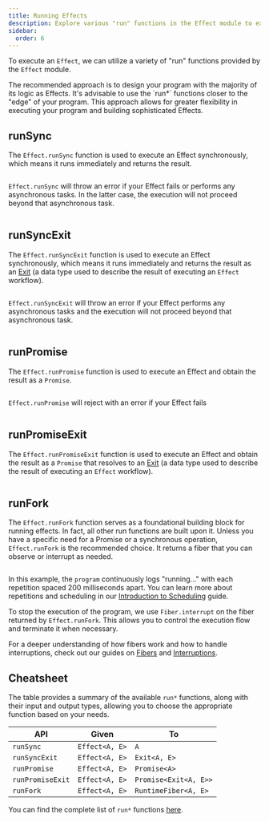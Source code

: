 ```yaml
---
title: Running Effects
description: Explore various "run" functions in the Effect module to execute effects. Learn about `runSync` for synchronous execution, `runSyncExit` for obtaining results as `Exit`, `runPromise` for executing with a Promise result, and `runPromiseExit` for Promise results with `Exit`. Understand their use cases and considerations. Check out a cheatsheet summarizing available functions for executing effects in different contexts.
sidebar:
  order: 6
---
```



To execute an `Effect`, we can utilize a variety of "run" functions provided by the `Effect` module.

<Aside type="tip">
  The recommended approach is to design your program with the majority of its
  logic as Effects. It's advisable to use the `run*` functions closer to the
  "edge" of your program. This approach allows for greater flexibility in
  executing your program and building sophisticated Effects.
</Aside>

## runSync

The `Effect.runSync` function is used to execute an Effect synchronously, which means it runs immediately and returns the result.

```ts twoslash file=<rootDir>/running-effects/runSync.ts

```

`Effect.runSync` will throw an error if your Effect fails or performs any
asynchronous tasks. In the latter case, the execution will not proceed
beyond that asynchronous task.

```ts twoslash file=<rootDir>/running-effects/runSync-caution.ts output={9}

```

## runSyncExit

The `Effect.runSyncExit` function is used to execute an Effect synchronously, which means it runs immediately and returns the result as an [Exit](/data-types/exit)
(a data type used to describe the result of executing an `Effect` workflow).

```ts twoslash file=<rootDir>/running-effects/runSyncExit.ts

```

`Effect.runSyncExit` will throw an error if your Effect performs any
asynchronous tasks and the execution will not proceed beyond that
asynchronous task.

```ts twoslash file=<rootDir>/running-effects/runSyncExit-caution.ts

```

## runPromise

The `Effect.runPromise` function is used to execute an Effect and obtain the result as a `Promise`.

```ts twoslash file=<rootDir>/running-effects/runPromise.ts

```

`Effect.runPromise` will reject with an error if your Effect fails

```ts twoslash file=<rootDir>/running-effects/runPromise-caution.ts

```

## runPromiseExit

The `Effect.runPromiseExit` function is used to execute an Effect and obtain the result as a `Promise` that resolves to an [Exit](/data-types/exit)
(a data type used to describe the result of executing an `Effect` workflow).

```ts twoslash file=<rootDir>/running-effects/runPromiseExit.ts

```

## runFork

The `Effect.runFork` function serves as a foundational building block for running effects. In fact, all other run functions are built upon it. Unless you have a specific need for a Promise or a synchronous operation, `Effect.runFork` is the recommended choice. It returns a fiber that you can observe or interrupt as needed.

```ts twoslash file=<rootDir>/running-effects/runFork.ts

```

In this example, the `program` continuously logs "running..." with each repetition spaced 200 milliseconds apart. You can learn more about repetitions and scheduling in our [Introduction to Scheduling](/scheduling/introduction) guide.

To stop the execution of the program, we use `Fiber.interrupt` on the fiber returned by `Effect.runFork`. This allows you to control the execution flow and terminate it when necessary.

For a deeper understanding of how fibers work and how to handle interruptions, check out our guides on [Fibers](/concurrency/fibers) and [Interruptions](/concurrency/interruption-model).

## Cheatsheet

The table provides a summary of the available `run*` functions, along with their input and output types, allowing you to choose the appropriate function based on your needs.

| **API**          | **Given**      | **To**                |
| ---------------- | -------------- | --------------------- |
| `runSync`        | `Effect<A, E>` | `A`                   |
| `runSyncExit`    | `Effect<A, E>` | `Exit<A, E>`          |
| `runPromise`     | `Effect<A, E>` | `Promise<A>`          |
| `runPromiseExit` | `Effect<A, E>` | `Promise<Exit<A, E>>` |
| `runFork`        | `Effect<A, E>` | `RuntimeFiber<A, E>`  |

You can find the complete list of `run*` functions [here](https://effect-ts.github.io/effect/effect/Effect.ts.html#execution).
